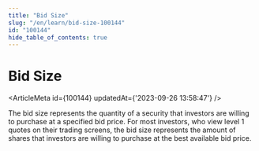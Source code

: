 ```yaml
---
title: "Bid Size"
slug: "/en/learn/bid-size-100144"
id: "100144"
hide_table_of_contents: true
---
```



# Bid Size

<ArticleMeta id={100144} updatedAt={'2023-09-26 13:58:47'} />
<div className='border-solid border-b border-t-0 my-4 border-[var(--ifm-color-gray-300)]' />

The bid size represents the quantity of a security that investors are willing to purchase at a specified bid price. For most investors, who view level 1 quotes on their trading screens, the bid size represents the amount of shares that investors are willing to purchase at the best available bid price.
